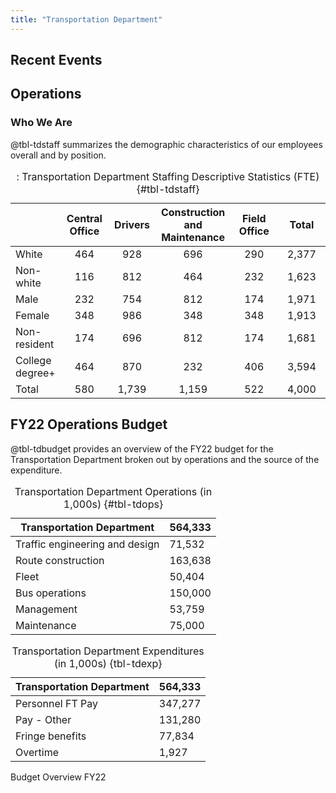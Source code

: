```yaml
---
title: "Transportation Department"
---
```


<!---# ## Mission Statement

Our mission is to maintain and expand a network of bus routes, and roads so all residents and employees have access to all that our city has to offer. Regardless of how you plan to travel, we want to ensure that every ward of our city can enjoy peace of mind when planning their trips by committing to the upkeep of our city roads and on-time running of a network of reliable buses. As recipients of taxpayer revenue, we embrace our responsibility to ensure that all residents of our city have a voice in defining our success and use data-driven solutions and outside the box thinking to deliver it to the people that call Hopetopia home.
--->
## Recent Events

<!---#
::: callout-note
**10/6/2022** In conjunction with city-wide efforts to improve services, the Transportation Department has identified three performance goals that it will begin tracking and reporting publicly. 1. Ensuring an on-time bus system throughout the city. 2. Minimizing pot holes or closures. 3. Safer streets for all modes through traffic calming designs and streetlight improvements.
:::

::: callout-note
**9/12/2022** The Transportation Department operates an extensive city-wide bus system as well as maintaining the roads and approving the design and construction of new roads and bridges. In recent years, cuts have made operating the bus system difficult. Two years ago, you had to reduce the number of busses on routes in the NW and SE quadrants. The service reductions have led to complaints of wait times as high as 60 minutes in those quadrants and you have seen a decline 10% decline in ridership city wide. The biggest ridership declines have come from the NE quadrant, though the reason is unclear. You've also been receiving a variety of complaints about road quality and streetlight outages in the NW quadrant.
:::

--->

## Operations

### Who We Are

@tbl-tdstaff summarizes the demographic characteristics of our employees overall and by position.

|                 | Central Office | Drivers | Construction and Maintenance | Field Office | Total |
|-----------|:---------:|:---------:|:---------------:|:---------:|:---------:|
| White           |      464       |   928   |             696              |     290      | 2,377 |
| Non-white       |      116       |   812   |             464              |     232      | 1,623 |
| Male            |      232       |   754   |             812              |     174      | 1,971 |
| Female          |      348       |   986   |             348              |     348      | 1,913 |
| Non-resident    |      174       |   696   |             812              |     174      | 1,681 |
| College degree+ |      464       |   870   |             232              |     406      | 3,594 |
| Total           |      580       |  1,739  |            1,159             |     522      | 4,000 |

: : Transportation Department Staffing Descriptive Statistics (FTE) {#tbl-tdstaff}

<!---# ### How We're Doing

@tbl-tdperf provides an overview of our performance indicators for each of our goals for the year by ward. We operate 1,200 bus routes throughout the city and each ward sees between 6,000 and 10,000 trips along 300-400 routes per day.

|                                                    | NW    | SW  | NE  | SE    |
|----------------------------------------------------|-------|-----|-----|-------|
| Number of trips w/ 1+ delay \> 4 mins per day      | 2,250 | 836 | 236 | 1,504 |
| Percent of reported potholes fixed within 72 hours | 63    | 30  | 54  | 89    |
| Nighttime fatal auto accidents                     | 6     | 12  | 8   | 3     |

: Transportation Department Performance Indicators by Ward {#tbl-tdperf}

## Current Operations Budget

@tbl-tdbudget22 summarizes our FY22 operations budget. After our initial informational town hall and meetings with leaders from the local union chapters representing bus drivers, we have decided to prioritize expanding bus service and increasing the frequency of service on existing routes in the Southwest ward in the coming year.

::: {#tbl-tdbudget22 layout-ncol="2"}
| Transportation Department      | 594,144 |
|--------------------------------|---------|
| Traffic engineering and design | 75,292  |
| Route construction             | 167,398 |
| Fleet                          | 53,165  |
| Bus operations                 | 152,760 |
| Management                     | 56,519  |
| Maintenance                    | 77,760  |

: Transportation Department Operations (in 1,000s) {#tbl-tdops22}

| Transportation Department | 594,144 |
|---------------------------|---------|
| Personnel FT Pay          | 371,038 |
| Pay - Other               | 144,040 |
| Fringe benefits           | 90,594  |
| Overtime                  | 5,498   |

: Transportation Department Expenditures (in 1,000s) {#tbl-tdexp22}

Budget Overview FY22
:::

--->

## FY22 Operations Budget

@tbl-tdbudget provides an overview of the FY22 budget for the Transportation Department broken out by operations and the source of the expenditure.

::: {#tbl-tdbudget layout-ncol="2"}
| Transportation Department      | 564,333 |
|--------------------------------|---------|
| Traffic engineering and design | 71,532  |
| Route construction             | 163,638 |
| Fleet                          | 50,404  |
| Bus operations                 | 150,000 |
| Management                     | 53,759  |
| Maintenance                    | 75,000  |

: Transportation Department Operations (in 1,000s) {#tbl-tdops}

| Transportation Department | 564,333 |
|---------------------------|---------|
| Personnel FT Pay          | 347,277 |
| Pay - Other               | 131,280 |
| Fringe benefits           | 77,834  |
| Overtime                  | 1,927   |

: Transportation Department Expenditures (in 1,000s) {tbl-tdexp}

Budget Overview FY22
:::
